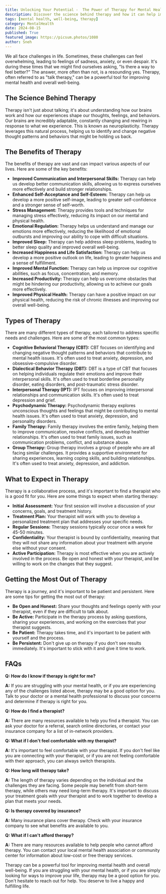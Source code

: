 ```yaml
---
title: Unlocking Your Potential -  The Power of Therapy for Mental Health
description: Discover the science behind therapy and how it can help improve your mental health. Explore the benefits of therapy, different types of therapy, and what to expect from the process. Learn tips for getting the most out of therapy and find answers to frequently asked questions.
tags: [mental health, well-being, therapy]
category: MentalHealth
date: 2024-08-15
published: True
featured_image: https://picsum.photos/1080
author: Sneh
---
```



We all face challenges in life. Sometimes, these challenges can feel overwhelming, leading to feelings of sadness, anxiety, or even despair.  It's during these times that we might find ourselves asking, "Is there a way to feel better?" The answer, more often than not, is a resounding yes.  Therapy, often referred to as "talk therapy," can be a powerful tool for improving mental health and overall well-being. 

## The Science Behind Therapy

Therapy isn't just about talking; it's about understanding how our brains work and how our experiences shape our thoughts, feelings, and behaviors.  Our brains are incredibly adaptable, constantly changing and rewiring in response to what we experience.  This is known as neuroplasticity.  Therapy leverages this natural process, helping us to identify and change negative thought patterns and behaviors that might be holding us back.

## The Benefits of Therapy

The benefits of therapy are vast and can impact various aspects of our lives.  Here are some of the key benefits:

* **Improved Communication and Interpersonal Skills:** Therapy can help us develop better communication skills, allowing us to express ourselves more effectively and build stronger relationships.
* **Enhanced Self-Acceptance and Self-Esteem:** Therapy can help us develop a more positive self-image, leading to greater self-confidence and a stronger sense of self-worth.
* **Stress Management:** Therapy provides tools and techniques for managing stress effectively, reducing its impact on our mental and physical health.
* **Emotional Regulation:** Therapy helps us understand and manage our emotions more effectively, reducing the likelihood of emotional outbursts and improving our ability to cope with difficult situations.
* **Improved Sleep:** Therapy can help address sleep problems, leading to better sleep quality and improved overall well-being.
* **Increased Happiness and Life Satisfaction:** Therapy can help us develop a more positive outlook on life, leading to greater happiness and a sense of fulfillment.
* **Improved Mental Function:** Therapy can help us improve our cognitive abilities, such as focus, concentration, and memory.
* **Increased Productivity:** Therapy can help us overcome obstacles that might be hindering our productivity, allowing us to achieve our goals more effectively.
* **Improved Physical Health:** Therapy can have a positive impact on our physical health, reducing the risk of chronic illnesses and improving our overall well-being.

## Types of Therapy

There are many different types of therapy, each tailored to address specific needs and challenges.  Here are some of the most common types:

* **Cognitive Behavioral Therapy (CBT):** CBT focuses on identifying and changing negative thought patterns and behaviors that contribute to mental health issues. It's often used to treat anxiety, depression, and obsessive-compulsive disorder.
* **Dialectical Behavior Therapy (DBT):** DBT is a type of CBT that focuses on helping individuals regulate their emotions and improve their interpersonal skills. It's often used to treat borderline personality disorder, eating disorders, and post-traumatic stress disorder.
* **Interpersonal Therapy (IPT):** IPT focuses on improving interpersonal relationships and communication skills. It's often used to treat depression and grief.
* **Psychodynamic Therapy:** Psychodynamic therapy explores unconscious thoughts and feelings that might be contributing to mental health issues. It's often used to treat anxiety, depression, and personality disorders.
* **Family Therapy:** Family therapy involves the entire family, helping them to improve communication, resolve conflicts, and develop healthier relationships. It's often used to treat family issues, such as communication problems, conflict, and substance abuse.
* **Group Therapy:** Group therapy involves a group of people who are all facing similar challenges. It provides a supportive environment for sharing experiences, learning coping skills, and building relationships. It's often used to treat anxiety, depression, and addiction.

## What to Expect in Therapy

Therapy is a collaborative process, and it's important to find a therapist who is a good fit for you.  Here are some things to expect when starting therapy:

* **Initial Assessment:** Your first session will involve a discussion of your concerns, goals, and treatment history.
* **Treatment Plan:** Your therapist will work with you to develop a personalized treatment plan that addresses your specific needs.
* **Regular Sessions:** Therapy sessions typically occur once a week for 45-50 minutes.
* **Confidentiality:** Your therapist is bound by confidentiality, meaning that they will not share any information about your treatment with anyone else without your consent.
* **Active Participation:** Therapy is most effective when you are actively involved in the process.  Be open and honest with your therapist, and be willing to work on the changes that they suggest.

## Getting the Most Out of Therapy

Therapy is a journey, and it's important to be patient and persistent.  Here are some tips for getting the most out of therapy:

* **Be Open and Honest:** Share your thoughts and feelings openly with your therapist, even if they are difficult to talk about.
* **Be Active:** Participate in the therapy process by asking questions, sharing your experiences, and working on the exercises that your therapist suggests.
* **Be Patient:** Therapy takes time, and it's important to be patient with yourself and the process.
* **Be Persistent:** Don't give up on therapy if you don't see results immediately.  It's important to stick with it and give it time to work.

## FAQs

**Q: How do I know if therapy is right for me?**

**A:** If you are struggling with your mental health, or if you are experiencing any of the challenges listed above, therapy may be a good option for you.  Talk to your doctor or a mental health professional to discuss your concerns and determine if therapy is right for you.

**Q: How do I find a therapist?**

**A:** There are many resources available to help you find a therapist.  You can ask your doctor for a referral, search online directories, or contact your insurance company for a list of in-network providers.

**Q: What if I don't feel comfortable with my therapist?**

**A:** It's important to feel comfortable with your therapist.  If you don't feel like you are connecting with your therapist, or if you are not feeling comfortable with their approach, you can always switch therapists.

**Q: How long will therapy take?**

**A:** The length of therapy varies depending on the individual and the challenges they are facing.  Some people may benefit from short-term therapy, while others may need long-term therapy.  It's important to discuss your treatment goals with your therapist and to work together to develop a plan that meets your needs.

**Q: Is therapy covered by insurance?**

**A:** Many insurance plans cover therapy.  Check with your insurance company to see what benefits are available to you.

**Q: What if I can't afford therapy?**

**A:** There are many resources available to help people who cannot afford therapy.  You can contact your local mental health association or community center for information about low-cost or free therapy services.

Therapy can be a powerful tool for improving mental health and overall well-being.  If you are struggling with your mental health, or if you are simply looking for ways to improve your life, therapy may be a good option for you.  Don't hesitate to reach out for help.  You deserve to live a happy and fulfilling life.

